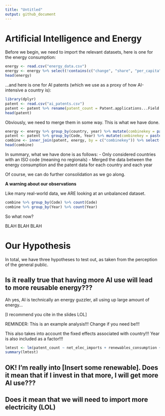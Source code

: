 ```yaml
---
title: "Untitled"
output: github_document
---
```


# Artificial Intelligence and Energy

Before we begin, we need to import the relevant datasets, here is one for the energy consumption:
```r
energy <- read.csv("energy_data.csv")
energy <- energy %>% select(!contains(c("change", "share", "per_capita"), ignore.case = FALSE)) %>% filter(iso_code != "")
head(energy)
```

...and here is one for AI patents (which we use as a proxy of how AI-intensive a country is):

```r
library(dplyr)
patent <- read.csv("ai_patents.csv")
patent <- patent %>% rename(patent_count = Patent.applications...Field..All)
head(patent)
```

Obviously, we need to merge them in some way. This is what we have done.

```r
energy <- energy %>% group_by(country, year) %>% mutate(combinekey = paste(iso_code,toString(year)))
patent <- patent %>% group_by(Code, Year) %>% mutate(combinekey = paste(Code,toString(Year)))
combine <- inner_join(patent, energy, by = c("combinekey")) %>% select(-Year, -iso_code, -country, -combinekey)
head(combine)
```

In summary, what we have done is as follows:
- Only considered countries with an ISO code (meaning no regionals)
- Merged the data between the energy consumption and the patent data for each country and each year

Of course, we can do further consolidation as we go along.

**A warning about our observations**

Like many real-world data, we ARE looking at an unbalanced dataset.

```r
combine %>% group_by(Code) %>% count(Code)
combine %>% group_by(Year) %>% count(Year)
```

So what now?

BLAH BLAH BLAH

# Our Hypothesis

In total, we have three hypotheses to test out, as taken from the perception of the general public.

## Is it really true that having more AI use will lead to more reusable energy???

Ah yes, AI is technically an energy guzzler, all using up large amount of energy...

[I recommend you cite in the slides LOL]

REMINDER: This is an example analysis!!! Change if you need be!!!

This also takes into account the fixed effects associated with country!!! Year is also included as a factor!!!
```r
lmtest <- lm(patent_count ~ net_elec_imports + renewables_consumption + population + gdp + factor(year) + factor(Entity), combine)
summary(lmtest)
```
## OK! I'm really into [Insert some renewable]. Does it mean that if I invest in that more, I will get more AI use???

## Does it mean that we will need to import more electricity (LOL)